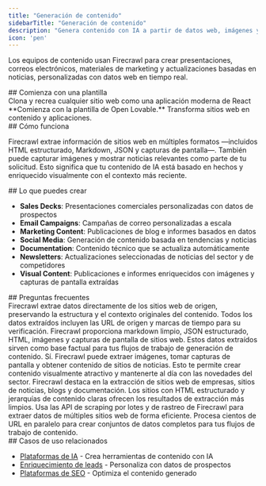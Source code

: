 ```yaml
---
title: "Generación de contenido"
sidebarTitle: "Generación de contenido"
description: "Genera contenido con IA a partir de datos web, imágenes y noticias"
icon: 'pen'
---
```


Los equipos de contenido usan Firecrawl para crear presentaciones, correos electrónicos, materiales de marketing y actualizaciones basadas en noticias, personalizadas con datos web en tiempo real.

<div id="start-with-a-template">
  ## Comienza con una plantilla
</div>

<Card title="Open Lovable" icon="github" href="https://github.com/mendableai/open-lovable">
  Clona y recrea cualquier sitio web como una aplicación moderna de React
</Card>

<Note>
  **Comienza con la plantilla de Open Lovable.** Transforma sitios web en contenido y aplicaciones.
</Note>

<div id="how-it-works">
  ## Cómo funciona
</div>

Firecrawl extrae información de sitios web en múltiples formatos —incluidos HTML estructurado, Markdown, JSON y capturas de pantalla—. También puede capturar imágenes y mostrar noticias relevantes como parte de tu solicitud. Esto significa que tu contenido de IA está basado en hechos y enriquecido visualmente con el contexto más reciente.

<div id="what-you-can-create">
  ## Lo que puedes crear
</div>

* **Sales Decks**: Presentaciones comerciales personalizadas con datos de prospectos
* **Email Campaigns**: Campañas de correo personalizadas a escala
* **Marketing Content**: Publicaciones de blog e informes basados en datos
* **Social Media**: Generación de contenido basada en tendencias y noticias
* **Documentation**: Contenido técnico que se actualiza automáticamente
* **Newsletters**: Actualizaciones seleccionadas de noticias del sector y de competidores
* **Visual Content**: Publicaciones e informes enriquecidos con imágenes y capturas de pantalla extraídas

<div id="faqs">
  ## Preguntas frecuentes
</div>

<AccordionGroup>
  <Accordion title="¿Cómo garantiza Firecrawl la precisión de los datos para la creación de contenido?">
    Firecrawl extrae datos directamente de los sitios web de origen, preservando la estructura y el contexto originales del contenido. Todos los datos extraídos incluyen las URL de origen y marcas de tiempo para su verificación.
  </Accordion>

  <Accordion title="¿Qué datos puede proporcionar Firecrawl para la generación de contenido?">
    Firecrawl proporciona markdown limpio, JSON estructurado, HTML, imágenes y capturas de pantalla de sitios web. Estos datos extraídos sirven como base factual para tus flujos de trabajo de generación de contenido.
  </Accordion>

  <Accordion title="¿Puede Firecrawl manejar imágenes y fuentes de noticias?">
    Sí. Firecrawl puede extraer imágenes, tomar capturas de pantalla y obtener contenido de sitios de noticias. Esto te permite crear contenido visualmente atractivo y mantenerte al día con las novedades del sector.
  </Accordion>

  <Accordion title="¿De qué tipos de sitios web puede extraer Firecrawl?">
    Firecrawl destaca en la extracción de sitios web de empresas, sitios de noticias, blogs y documentación. Los sitios con HTML estructurado y jerarquías de contenido claras ofrecen los resultados de extracción más limpios.
  </Accordion>

  <Accordion title="¿Cómo puedo usar Firecrawl para la extracción de datos a gran escala?">
    Usa las API de scraping por lotes y de rastreo de Firecrawl para extraer datos de múltiples sitios web de forma eficiente. Procesa cientos de URL en paralelo para crear conjuntos de datos completos para tus flujos de trabajo de contenido.
  </Accordion>
</AccordionGroup>

<div id="related-use-cases">
  ## Casos de uso relacionados
</div>

* [Plataformas de IA](/es/use-cases/ai-platforms) - Crea herramientas de contenido con IA
* [Enriquecimiento de leads](/es/use-cases/lead-enrichment) - Personaliza con datos de prospectos
* [Plataformas de SEO](/es/use-cases/seo-platforms) - Optimiza el contenido generado